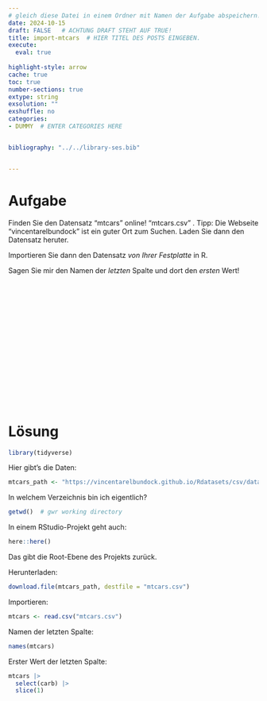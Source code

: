 ```yaml
---
# gleich diese Datei in einem Ordner mit Namen der Aufgabe abspeichern!
date: 2024-10-15
draft: FALSE   # ACHTUNG DRAFT STEHT AUF TRUE!
title: import-mtcars  # HIER TITEL DES POSTS EINGEBEN.
execute: 
  eval: true 
  
highlight-style: arrow 
cache: true
toc: true
number-sections: true
extype: string
exsolution: ""
exshuffle: no
categories:
- DUMMY  # ENTER CATEGORIES HERE


bibliography: "../../library-ses.bib"


---
```






# Aufgabe 

Finden Sie den Datensatz “mtcars” online! “mtcars.csv” .
Tipp: Die Webseite “vincentarelbundock” ist ein guter Ort zum Suchen. Laden Sie dann den Datensatz heruter.

Importieren Sie dann den Datensatz *von Ihrer Festplatte* in R.

Sagen Sie mir den Namen der *letzten* Spalte und dort den 
*ersten* Wert!






</br>
</br>
</br>

</br>
</br>
</br>

</br>
</br>
</br>

</br>
</br>
</br>











# Lösung 

```r
library(tidyverse)
```


Hier gibt's die Daten:


```r
mtcars_path <- "https://vincentarelbundock.github.io/Rdatasets/csv/datasets/mtcars.csv"
```

In welchem Verzeichnis bin ich eigentlich?

```r
getwd()  # gwr working directory
```


In einem RStudio-Projekt geht auch:

```r
here::here()
```

Das gibt die Root-Ebene des Projekts zurück.

Herunterladen:


```r
download.file(mtcars_path, destfile = "mtcars.csv")
```


Importieren:


```r
mtcars <- read.csv("mtcars.csv")
```


Namen der letzten Spalte:


```r
names(mtcars)
```

Erster Wert der letzten Spalte:

```r
mtcars |> 
  select(carb) |> 
  slice(1)
```


